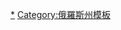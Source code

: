 {{navbox
|name  = 伏爾加格勒州行政區劃
|title = [[伏爾加格勒州]]{{tsl|en|Administrative divisions of Volgograd Oblast|伏尔加格勒州行政区划|行政区划}}
|listclass=hlist
|above = 州府：[[伏尔加格勒]]
|imageleft = [[File:Coat of Arms of Volgograd oblast.svg|40px|Coat of arms of Volgograd Oblast]]
|image = [[File:Flag of Volgograd Oblast.svg|40px|Flag of Volgograd Oblast]]
|group1=区
|list1=
*[[阿列克谢耶夫斯卡亚区]]
*[[贝科沃区]]
*[[切尔内什科夫斯基区]]
*[[丹尼洛夫卡区]]
*[[杜博夫卡区]]
*[[弗罗洛沃区]]
*[[戈罗季谢区 (伏尔加格勒州)|戈罗季谢区]]
*[[伊洛夫利亚区]]
*[[卡拉奇区 (伏尔加格勒州)|卡拉奇区]]
*[[卡梅申区]]
*[[基克维泽区]]
*[[克列茨卡亚区]]
*[[科捷利尼科沃区]]
*[[科托沃区]]
*[[库梅尔任斯卡亚区]]
*[[列宁斯克区]]
*[[米哈伊洛夫卡区 (伏尔加格勒州)|米哈伊洛夫卡区]]
*[[涅哈耶夫斯卡亚区]]
*[[尼古拉耶夫斯克区]]
*[[新安宁斯基区]]
*[[新尼古拉耶夫斯基区]]
*[[十月镇区 (伏尔加格勒州)|十月镇区]]
*[[奥利霍夫卡区]]
*[[帕拉索夫卡区]]
*[[鲁德尼亚区]]
*[[绥拉菲摩维奇区]]
*[[中阿赫图巴区]]
*[[旧波尔塔夫卡区]]
*[[苏罗维基诺区]]
*[[斯韦特雷亚尔区]]
*[[乌留平斯克区]]
*[[叶兰区]]
*[[日尔诺夫斯克区]]
|group2=市
|list2=
*[[杜博夫卡]]
*[[弗羅洛沃]]
*[[頓河畔卡拉奇]]
*[[卡梅申]]
*[[科捷利尼科沃]]
*[[科托沃]]
*[[克拉斯諾斯洛博茨克 (伏爾加格勒州)|克拉斯諾斯洛博茨克]]
*[[列寧斯克 (伏爾加格勒州)|列寧斯克]]
*[[米哈伊洛夫卡]]
*[[尼古拉耶夫斯克 (伏爾加格勒州)|尼古拉耶夫斯克]]
*[[新安寧斯基]]
*[[帕拉索夫卡]]
*[[彼得羅夫瓦爾]]
*[[绥拉菲莫维奇 (城镇)|绥拉菲莫维奇]]
*[[蘇羅維基諾]]
*[[烏留平斯克]]
*[[伏尔加格勒]]
*[[伏尔加斯基]]
*[[日尔诺夫斯克]]
|group3=[[市級鎮]]
|list3=
*[[贝科沃 (伏尔加格勒州)|贝科沃]]
*[[切尔内什科夫斯基]]
*[[丹尼洛夫卡 (伏尔加格勒州)|丹尼洛夫卡]]
*[[戈羅季謝 (伏爾加格勒州)|戈羅季謝]]
*[[伊洛夫利亚]]
*[[红亚尔 (伏尔加格勒州)|红亚尔]]
*[[利尼奥沃 (伏尔加格勒州)|利尼奥沃]]
*[[梅德韦季茨基]]
*[[新尼古拉耶夫斯基 (伏尔加格勒州)|新尼古拉耶夫斯基]]
*[[新罗加奇克]]
*[[十月镇 (伏尔加格勒州)|十月镇]]
*[[鲁德尼亚 (伏尔加格勒州)|鲁德尼亚]]
*[[谢布罗沃]]
*[[中阿赫图巴]]
*[[斯韦特雷亚尔 (斯韦特雷亚尔区)|斯韦特雷亚尔]]
*[[叶兰 (伏尔加格勒州)|叶兰]]
*[[叶尔佐夫卡]]
}}<noinclude>
[[Category:伏爾加格勒州城市|*]][[Category:俄羅斯州模板]]
</noinclude>